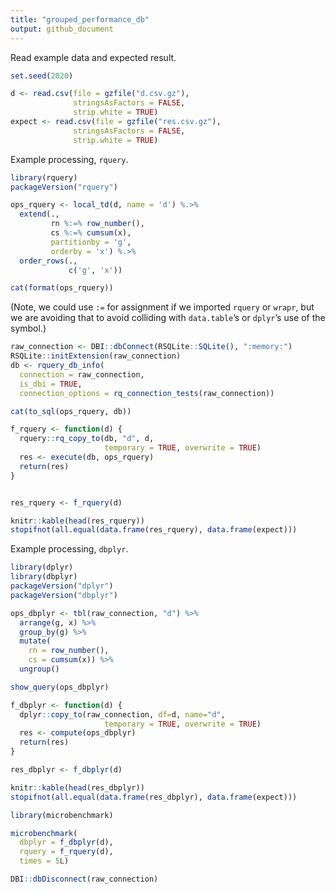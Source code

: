 ```yaml
---
title: "grouped_performance_db"
output: github_document
---
```


Read example data and expected result.

```r
set.seed(2020)

d <- read.csv(file = gzfile("d.csv.gz"), 
              stringsAsFactors = FALSE, 
              strip.white = TRUE)
expect <- read.csv(file = gzfile("res.csv.gz"), 
              stringsAsFactors = FALSE, 
              strip.white = TRUE)
```

Example processing, `rquery`.

```r
library(rquery)
packageVersion("rquery")

ops_rquery <- local_td(d, name = 'd') %.>%
  extend(.,
         rn %:=% row_number(),
         cs %:=% cumsum(x),
         partitionby = 'g',
         orderby = 'x') %.>%
  order_rows(.,
             c('g', 'x'))

cat(format(ops_rquery))
```

(Note, we could use `:=` for assignment if we imported `rquery` or `wrapr`, but we
are avoiding that to avoid colliding with `data.table`'s or `dplyr`'s use of the symbol.)

```r
raw_connection <- DBI::dbConnect(RSQLite::SQLite(), ":memory:")
RSQLite::initExtension(raw_connection)
db <- rquery_db_info(
  connection = raw_connection,
  is_dbi = TRUE,
  connection_options = rq_connection_tests(raw_connection))

cat(to_sql(ops_rquery, db))
```


```r
f_rquery <- function(d) {
  rquery::rq_copy_to(db, "d", d, 
                     temporary = TRUE, overwrite = TRUE)
  res <- execute(db, ops_rquery)
  return(res)
}


res_rquery <- f_rquery(d)

knitr::kable(head(res_rquery))
stopifnot(all.equal(data.frame(res_rquery), data.frame(expect)))
```


Example processing, `dbplyr`.

```r
library(dplyr)
library(dbplyr)
packageVersion("dplyr")
packageVersion("dbplyr")

ops_dbplyr <- tbl(raw_connection, "d") %>%
  arrange(g, x) %>%
  group_by(g) %>%
  mutate(
    rn = row_number(),
    cs = cumsum(x)) %>%
  ungroup()

show_query(ops_dbplyr)
```

```r
f_dbplyr <- function(d) {
  dplyr::copy_to(raw_connection, df=d, name="d", 
                     temporary = TRUE, overwrite = TRUE)
  res <- compute(ops_dbplyr)
  return(res)
}

res_dbplyr <- f_dbplyr(d)

knitr::kable(head(res_dbplyr))
stopifnot(all.equal(data.frame(res_dbplyr), data.frame(expect)))
```


```r
library(microbenchmark)

microbenchmark(
  dbplyr = f_dbplyr(d),
  rquery = f_rquery(d),
  times = 5L)
```

```r
DBI::dbDisconnect(raw_connection)
```


